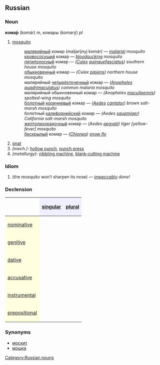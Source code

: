 ==Russian==
[[Category:Russian nouns]]
===Noun===
'''кома́р''' (komár) ''m'', комары (komarý) ''pl''

# [[mosquito]]
#:[[малярийный]] комар (maljaríjnyj komár) — ''[[malarial]] mosquito''
#:[[кровососущий]] комар — ''[[bloodsucking]] mosquito''
#:[[пятиполосный]] комар — ''([[Culex]] [[quinquefasciatus]]) southern house mosquito''
#:[[обыкновенный]] комар — ''(Culex [[pipiens]]) northern house mosquito''
#:малярийный [[четырехточечный|четырёхточечный]] комар — ''([[Anopheles]] [[quadrimaculatus]]) common malaria mosquito''
#:малярийный обыкновенный комар — ''(Anopheles [[maculipennis]]) spotted-wing mosquito''
#:[[болотный]] [[коричневый]] комар — ''([[Aedes]] [[cantator]]) brown salt-marsh mosquito''
#:болотный [[калифорнийский]] комар — ''(Aedes [[squamiger]]) California salt-marsh mosquito''
#:[[желтолихорадочный]] комар — ''(Aedes [[aegypti]]) tiger [yellow-fever] mosquito''
#:[[бескрылый]] комар — ''([[Chionea]]) [[snow fly]]''
# [[gnat]]
#''(mech.)'': [[hollow punch]], [[punch press]]
#''(metallurgy)'': [[nibbling machine]], [[blank-cutting machine]]

===Idiom===
#{{Unicode|кома́р но́са не подто́чит}} (the mosquito won’t sharpen its nose) — ''[[impeccable|impeccably]] done!''

===Declension===
{| border="1" cellpadding="4" cellspacing="0"
!
! style="background-color: #EFEFFF" align="center"|[[singular]]
! style="background-color: #EFEFFF" align="center"|[[plural]]
|-
! style="background-color: #FFFFE0" align="left"|[[nominative case|nominative]]
| align="center"|{{Unicode|кома́р}}
| align="center"|{{Unicode|комары́}}
|-
! style="background-color: #FFFFE0" align="left"|[[genitive case|genitive]]
| align="center"|{{Unicode|комара́}}
| align="center"|{{Unicode|комаро́в}}
|-
! style="background-color: #FFFFE0" align="left"|[[dative case|dative]]
| align="center"|{{Unicode|комару́}}
| align="center"|{{Unicode|комара́м}}
|-
! style="background-color: #FFFFE0" align="left"|[[accusative case|accusative]]
| align="center"|{{Unicode|комара́}}
| align="center"|{{Unicode|комаров́}}
|-
! style="background-color: #FFFFE0" align="left"|[[instrumental case|instrumental]]
| align="center"|{{Unicode|комаро́м}}
| align="center"|{{Unicode|комара́ми}}
|-
! style="background-color: #FFFFE0" align="left"|[[prepositional case|prepositional]]
| align="center"|{{Unicode|о комаре́}}
| align="center"|{{Unicode|о комара́х}}
|}

===Synonyms===
*[[москит]]
*[[мошка]]